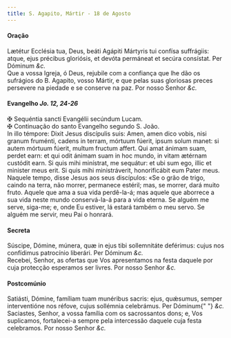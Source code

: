 ```yaml
---
title: S. Agapito, Mártir - 18 de Agosto
---
```


<h4 class="text-center">Oração</h4>
<div class="container-fluid">
  <div class="row">
    <div class="col-6 dropcaps text-justify">
      Lætétur Ecclésia tua, Deus, beáti Agápiti Mártyris tui confísa suffrágiis:
      atque, ejus précibus gloriósis, et devóta permáneat et secúra consístat.
      Per Dóminum <em>&c.</em>
    </div>
    <div class="col-6 dropcaps text-justify">
      Que a vossa Igreja, ó Deus, rejubile com a confiança que lhe dão os
      sufrágios do B. Agapito, vosso Mártir, e que pelas suas gloriosas preces
      persevere na piedade e se conserve na paz. Por nosso Senhor <em>&c.</em>
    </div>
  </div>
</div>

<h4 class="text-center">
  Evangelho <em>Jo. 12, 24-26</em>
</h4>
<div class="container-fluid">
  <div class="row">
    <div class="col-6 text-justify">
      <span class="text-danger">&#10016;</span> Sequéntia sancti Evangélii
      secúndum Lucam.
    </div>
    <div class="col-6 text-justify">
      <span class="text-danger">&#10016;</span> Continuação do santo Evangelho
      segundo S. João.
    </div>
    <div class="col-6 dropcaps text-justify">
      In illo témpore: Dixit Jesus discípulis suis: Amen, amen dico vobis, nisi
      granum fruménti, cadens in terram, mórtuum fúerit, ipsum solum manet: si
      autem mórtuum fúerit, multum fructum affert. Qui amat ánimam suam, perdet
      earn: et qui odit ánimam suam in hoc mundo, in vitam ætérnam custódit
      earn. Si quis mihi minístrat, me sequátur: et ubi sum ego, illic et
      minister meus erit. Si quis mihi ministráverit, honorificábit eum Pater
      meus.
    </div>
    <div class="col-6 dropcaps text-justify">
      Naquele tempo, disse Jesus aos seus discípulos: «Se o grão de trigo,
      caindo na terra, não morrer, permanece estéril; mas, se morrer, dará muito
      fruto. Aquele que ama a sua vida perdê-la-á; mas aquele que aborrece a sua
      vida neste mundo conservá-la-á para a vida eterna. Se alguém me serve,
      siga-me; e, onde Eu estiver, lá estará também o meu servo. Se alguém me
      servir, meu Pai o honrará.
    </div>
  </div>
</div>

<h4 class="text-center">Secreta</h4>
<div class="container-fluid">
  <div class="row">
    <div class="col-6 dropcaps text-justify">
      Súscipe, Dómine, múnera, quæ in ejus tibi sollemnitáte deférimus: cujus
      nos confídimus patrocínio liberári. Per Dóminum <em>&c.</em>
    </div>
    <div class="col-6 dropcaps text-justify">
      Recebei, Senhor, as ofertas que Vos apresentamos na festa daquele por cuja
      protecção esperamos ser livres. Por nosso Senhor <em>&c.</em>
    </div>
  </div>
</div>

<h4 class="text-center">Postcomúnio</h4>
<div class="container-fluid">
  <div class="row">
    <div class="col-6 dropcaps text-justify">
      Satiásti, Dómine, famíliam tuam munéribus sacris: ejus, quǽsumus, semper
      interventióne nos réfove, cujus sollémnia celebrámus. Per Dóminum{" "}
      <em>&c.</em>
    </div>
    <div class="col-6 dropcaps text-justify">
      Saciastes, Senhor, a vossa família com os sacrossantos dons; e, Vos
      suplicamos, fortalecei-a sempre pela intercessão daquele cuja festa
      celebramos. Por nosso Senhor <em>&c.</em>
    </div>
  </div>
</div>

